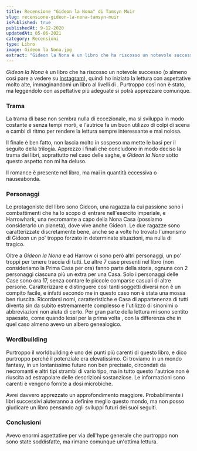 ```yaml
---
title: Recensione "Gideon la Nona" di Tamsyn Muir
slug: recensione-gideon-la-nona-tamsyn-muir
isPublished: true
publishedAt: 9-12-2020
updatedAt: 05-06-2021
category: Recensioni
type: Libro
image: Gideon la Nona.jpg
extract: "Gideon la Nona è un libro che ha riscosso un notevole successo (o almeno così pare a vedere su Instagram), quindi ho iniziato la lettura con aspettative molto alte, immaginandomi un libro al livelli di Six of Crows. Purtroppo così non è stato, ma leggendolo con aspettative più adeguate si potrà apprezzare comunque."
---
```


<Book slug="gideon-la-nona" />

_Gideon la Nona_ è un libro che ha riscosso un notevole successo (o almeno così pare a vedere su [Instagram](https://www.instagram.com/arte_della_lettura/)), quindi ho iniziato la lettura con aspettative molto alte, immaginandomi un libro al livelli di <InternalLink slug="recensione-six-of-crows-bardugo" text="Six of Crows" />. Purtroppo così non è stato, ma leggendolo con aspettative più adeguate si potrà apprezzare comunque.

### Trama

La trama di base non sembra nulla di eccezionale, ma si sviluppa in modo costante e senza tempi morti, e l'autrice fa un buon utilizzo di colpi di scena e cambi di ritmo per rendere la lettura sempre interessante e mai noiosa.

Il finale è ben fatto, non lascia molto in sospeso ma mette le basi per il seguito della trilogia. Apprezzo i finali che concludono in modo deciso la trama dei libri, soprattutto nel caso delle saghe, e _Gideon la Nona_ sotto questo aspetto non mi ha deluso.

Il romance è presente nel libro, ma mai in quantità eccessiva o nauseabonda.

### Personaggi

Le protagoniste del libro sono Gideon, una ragazza la cui passione sono i combattimenti che ha lo scopo di entrare nell'esercito imperiale, e Harrowhark, una necromante a capo della Nona Casa (possiamo considerarlo un pianeta), dove vive anche Gideon. Le due ragazze sono caratterizzate discretamente bene, anche se a volte ho trovato l'umorismo di Gideon un po' troppo forzato in determinate situazioni, ma nulla di tragico.

Oltre a _Gideon la Nona_ e ad Harrow ci sono però altri personaggi, un po' troppi per tenere traccia di tutti. Le altre 7 case presenti nel libro (non consideriamo la Prima Casa per ora) fanno parte della storia, ognuna con 2 personaggi ciascuna più un extra per una Casa. Solo i personaggi delle Case sono ora 17, senza contare le piccole comparse casuali di altre persone. Caratterizzare e distinguere così tanti soggetti diversi non è un compito facile, e infatti secondo me in questo caso non è stata una mossa ben riuscita. Ricordarsi nomi, caratteristiche e Casa di appartenenza di tutti diventa sin da subito estremamente complesso e l'utilizzo di sinonimi o abbreviazioni non aiuta di certo. Per gran parte della lettura mi sono sentito spaesato, come quando lessi per la prima volta <InternalLink slug="recensione-il-trono-di-spade-edizione-illustrata" text="Il Trono di Spade" />, con la differenza che in quel caso almeno avevo un albero genealogico.

### Wordlbuilding

Purtroppo il worldbuilding è uno dei punti più carenti di questo libro, e dico purtroppo perché il potenziale era elevatissimo. Ci troviamo in un mondo fantasy, in un lontanissimo futuro non ben precisato, circondati da necromanti e altri tipi strambi di vario tipo, ma in tutto questo l'autrice non è riuscita ad estrapolare delle descrizioni sostanziose. Le informazioni sono carenti e vengono fornite a dosi microbiche.

Avrei davvero apprezzato un approfondimento maggiore. Probabilmente i libri successivi aiuteranno a definire meglio questo mondo, ma non posso giudicare un libro pensando agli sviluppi futuri dei suoi seguiti.

### Conclusioni

Avevo enormi aspettative per via dell'hype generale che purtroppo non sono state soddisfatte, ma rimane comunque un'ottima lettura.
